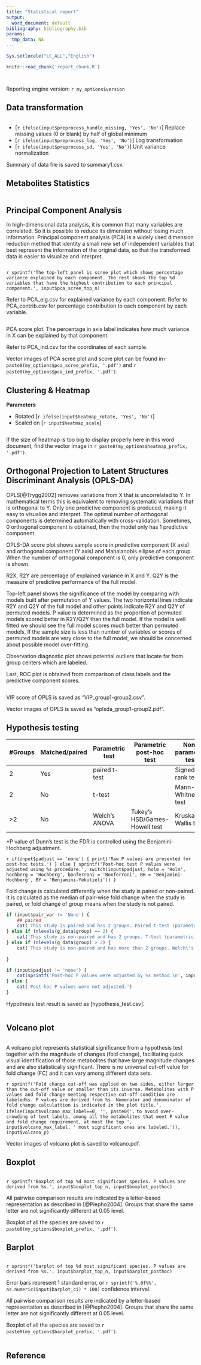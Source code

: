 ```yaml
---
title: "Statistical report"
output:
  word_document: default
bibliography: bibliography.bib
params:
  tmp_data: NA
---
```


```r
Sys.setlocale("LC_ALL","English")
```

```r
knitr::read_chunk('report_chunk.R')
```

```r
```

```r
```

Reporting engine version: `r my_options$version`

## Data transformation

```r
```

- [`r ifelse(input$preprocess_handle_missing, 'Yes', 'No')`] Replace missing values (0 or blank) by half of global minimum
- [`r ifelse(input$preprocess_log, 'Yes', 'No')`] Log transformation
- [`r ifelse(input$preprocess_sd, 'Yes', 'No')`] Unit variance normalization

Summary of data file is saved to summary1.csv.

## Metabolites Statistics

```r

```

## Principal Component Analysis

In high-dimensional data analysis, it is common that many variables are correlated. So it is possible to reduce its dimension without losing much information.  Principal component analysis (PCA) is a widely used dimension reduction method that identity a small new set of independent variables that best represent the information of the original data, so that the transformed data is easier to visualize and interpret.

```r
```

`r sprintf('The top-left panel is scree plot which shows percentage variance explained by each component. The rest shows the top %d variables that have the highest contribution to each principal component.', input$pca_scree_top_n)`

Refer to PCA_eig.csv for explained variance by each component. Refer to PCA_contrib.csv for percentage contribution to each component by each variable.

```r

```

PCA score plot. The percentage in axis label indicates how much variance in X can be explained by that component.

Refer to PCA_ind.csv for the coordinates of each sample.

Vector images of PCA scree plot and score plot can be found in`r paste0(my_options$pca_scree_prefix, '.pdf')` and `r paste0(my_options$pca_ind_prefix, '.pdf')`.

## Clustering & Heatmap

**Parameters**

- Rotated [`r ifelse(input$heatmap_rotate, 'Yes', 'No')`]
- Scaled on [`r input$heatmap_scale`]

```r

```

If the size of heatmap is too big to display properly here in this word document, find the vector image in `r paste0(my_options$heatmap_prefix, '.pdf')`.

## Orthogonal Projection to Latent Structures Discriminant Analysis (OPLS-DA)

OPLS[@Trygg2002] removes variations from X that is uncorrelated to Y. In mathematical terms this is equivalent to removing systematic variations that is orthogonal to Y. Only one predictive component is produced, making it easy to visualize and interpret. The optimal number of orthogonal components is determined automatically with cross-validation. Sometimes, 0 orthogonal component is obtained, then the model only has 1 predictive component.

OPLS-DA score plot shows sample score in predictive component (X axis) and orthogonal component (Y axis) and Mahalanobis ellipse of each group. When the number of orthogonal component is 0, only predictive component is shown.

R2X, R2Y are percentage of explained variance in X and Y. Q2Y is the measure of predictive performance of the full model.

Top-left panel shows the significance of the model by comparing with models built after permutation of Y values. The two horizontal lines indicate R2Y and Q2Y of the full model and other points indicate R2Y and Q2Y of permuted models. P value is determined as the proportion of permuted models scored better in R2Y/Q2Y than the full model. If the model is well fitted we should see the full model scores much better than permuted models. If the sample size is less than number of variables or scores of permuted models are very close to the full model, we should be concerned about possible model over-fitting. 

Observation diagnostic plot shows potential outliers that locate far from group centers which are labeled.

Last, ROC plot is obtained from comparison of class labels and the predictive component scores.


```r

```


VIP score of OPLS is saved as "VIP_group1-group2.csv".

Vector images of OPLS is saved as "oplsda_group1-group2.pdf".

## Hypothesis testing

|#Groups|Matched/paired|Parametric test     |Parametric post-hoc test |Non-parametric test|Non parametric post-hoc test|
|--------|------|-------------|----------------|----------------|------------------|
|2　|Yes　|paired t-test|                |Signed rank test|
|2　|No|t-test       |                |Mann-Whitney-U test|         |
|>2　|No |Welch's ANOVA|Tukey's HSD/Games-Howell test|Kruskal-Wallis test|Dunn's test*[@Dunn1964]|

*P value of Dunn's test is the FDR is controlled using the Benjamini-Hochberg adjustment.

`r if(input$padjust == 'none') { print('Raw P values are presented for post-hoc tests.') } else { sprintf('Post-hoc test P values were adjusted using %s procedure.', switch(input$padjust, holm = 'Holm', hochberg = 'Hochberg', bonferroni = 'Bonferroni', BH = 'Benjamini-Hochberg', BY = 'Benjamini-Yekutieli')) }`

Fold change is calculated differently when the study is paired or non-paired. It is calculated as the median of pair-wise fold change when the study is paired, or fold change of group means when the study is not paired.

```r
if (input$pair_var != 'None') {
    ## paired
    cat('This study is paired and has 2 groups. Paired t-test (parametric) and signed rank test (non-parametric) were performed.')
} else if (nlevels(g_data$group) == 2) {
    cat('This study is non-paired and has 2 groups. T-test (parametric) and Man-Whitney-U test were performed.')
} else if (nlevels(g_data$group) > 2) {
    cat('This study is non-paired and has more than 2 groups. Welch\'s ANOVA (parametric) and Kruskal-Wallis test were performed. Parametric post-hoc test Tukey\'s HSD test and Games-Howell test were performed. Non-parametric post-hoc test Dunn\'s test was performed.')
    
}

if (input$padjust != 'none') {
    cat(sprintf('Post-hoc P values were adjusted by %s method.\n', input$padjust))
} else {
    cat('Post-hoc P values were not adjusted.')
}
```

Hypothesis test result is saved as [hypothesis_test.csv].

```r

```

## Volcano plot



```r

```

A volcano plot represents statistical significance from a hypothesis test together with the magnitude of changes (fold change), facilitating quick visual identification of those metabolites that have large magnitude changes and are also statistically significant. There is no universal cut-off value for fold change (FC) and it can vary among different data sets. 

`r sprintf('Fold change cut-off was applied on two sides, either larger than the cut-off value or smaller than its inverse. Metabolites with P values and fold change meeting respective cut-off condition are labeled%s. P values are derived from %s. Numerator and denominator of fold change calculattion is indicated in the plot title.', ifelse(input$volcano_max_label==0, '', paste0('，to avoid over-crowding of text labels, among all the metabolites that meet P value and fold change requirement, at most the top ', input$volcano_max_label, ' most significant ones are labeled.')), input$volcano_p)`

Vector images of volcano plot is saved to volcano.pdf.

## Boxplot

```r

```

`r sprintf('Boxplot of top %d most significant species. P values are derived from %s.', input$boxplot_top_n, input$boxplot_posthoc)`

All pairwise comparison results are indicated by a letter-based representation as described in [@Piepho2004]. Groups that share the same letter are not significantly different at 0.05 level.

Boxplot of all the species are saved to `r paste0(my_options$boxplot_prefix, '.pdf')`.

## Barplot

```r

```

`r sprintf('barplot of top %d most significant species. P values are derived from %s.', input$barplot_top_n, input$barplot_posthoc)`

Error bars represent 1 standard error, or `r sprintf('%.0f%%', as.numeric(input$barplot_ci) * 100)` confidence interval.

All pairwise comparison results are indicated by a letter-based representation as described in [@Piepho2004]. Groups that share the same letter are not significantly different at 0.05 level.

Boxplot of all the species are saved to `r paste0(my_options$barplot_prefix, '.pdf')`.


```r

```

## Reference